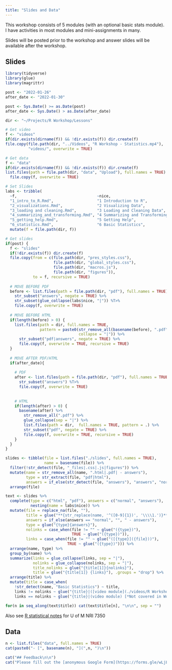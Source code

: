 ```yaml
---
title: "Slides and Data"
---
```


This workshop consists of 5 modules (with an optional basic stats module).
I have activities in most modules and mini-assignments in many. 

Slides will be posted prior to the workshop and answer slides will be available after the workshop.

## Slides

```r
library(tidyverse)
library(glue)
library(magrittr)

post <- "2022-01-26"
after_date <- "2022-01-30"

post <- Sys.Date() >= as.Date(post)
after_date <- Sys.Date() > as.Date(after_date)
```


```r
dir <- "~/Projects/R Workshop/Lessons"

# Get video
f <- "videos"
if(dir.exists(dirname(f)) && !dir.exists(f)) dir.create(f)
file.copy(file.path(dir, "../Videos", "R Workshop - Statistics.mp4"),
          "videos/", overwrite = TRUE)

# Get data
f <- "data"
if(dir.exists(dirname(f)) && !dir.exists(f)) dir.create(f)
list.files(path = file.path(dir, "data", "Upload"), full.names = TRUE) %>%
  file.copy(f, overwrite = TRUE)

# Set Slides
labs <- tribble(
  ~f,                                   ~nice,                                ~answers,
  "1_intro_to_R.Rmd",                   "1 Introduction to R",                 TRUE,
  "2_visualizations.Rmd",               "2 Visualizing Data",                  TRUE,      
  "3_loading and cleaning.Rmd",         "3 Loading and Cleaning Data",         TRUE,
  "4_summarizing_and_transforming.Rmd", "4 Summarizing and Transforming Data", TRUE,
  "5_getting_help.Rmd",                 "5 Getting Help",                      TRUE,
  "6_statistics.Rmd",                   "6 Basic Statistics",                  FALSE) %>%
  mutate(f = file.path(dir, f))

# Get slides
if(post) {
  f <- "slides"
  if(!dir.exists(f)) dir.create(f)
  file.copy(from = c(file.path(dir, "pres_styles.css"), 
                     file.path(dir, "global_styles.css"),
                     file.path(dir, "macros.js"),
                     file.path(dir, "figures")), 
            to = f, recursive = TRUE)
  
  # MOVE BEFORE PDF
  before <- list.files(path = file.path(dir, "pdf"), full.names = TRUE) %>%
    str_subset("answers", negate = TRUE) %>%
    str_subset(glue_collapse(labs$nice, "|")) %T>%
    file.copy(f, overwrite = TRUE)
  
  # MOVE BEFORE HTML
  if(length(before) > 0) {
    list.files(path = dir, full.names = TRUE,
               pattern = paste0(str_remove_all(basename(before), ".pdf"),
                                collapse = "|")) %>%
      str_subset("pdf|answers", negate = TRUE) %>%
      file.copy(f, overwrite = TRUE, recursive = TRUE)
  }
  
  # MOVE AFTER PDF/HTML
  if(after_date){
    
    # PDF
    after <- list.files(path = file.path(dir, "pdf"), full.names = TRUE) %>%
      str_subset("answers") %T>%
      file.copy(f, overwrite = TRUE)
    
    
    # HTML
    if(length(after) > 0) {
      basename(after) %>% 
        str_remove_all(".pdf") %>%
        glue_collapse(sep = "|") %>%
        list.files(path = dir,  full.names = TRUE, pattern = .) %>%
        str_subset("pdf", negate = TRUE) %>%
        file.copy(f, overwrite = TRUE, recursive = TRUE)
    }
  }
}
```

```r
slides <- tibble(file = list.files("./slides", full.names = TRUE),
                 name = basename(file)) %>%
  filter(!str_detect(file, "_files|.css|.js|figures")) %>%
  mutate(name = str_remove_all(name, ".html|.pdf| - answers"),
         type = str_extract(file, "pdf|html"),
         answers = if_else(str_detect(file, "answers"), "answers", "normal")) %>%
  arrange(file)

text <- slides %>%
  complete(type = c("html", "pdf"), answers = c("normal", "answers"), 
           nesting(name = labs$nice)) %>%
  mutate(file = replace_na(file, ""),
         title = glue("**{str_replace(name, '^([0-9]{1})', '\\\\1.')}**"),
         answers = if_else(answers == "normal", "", " - answers"),
         type = glue("{type}{answers}"),
         nolinks = case_when(file != "" ~ glue("({type})"),
                             TRUE ~ glue("({type})")),
         links = case_when(file != "" ~ glue("([{type}]({file}))"),
                           TRUE ~ glue("({type})"))) %>%
  arrange(name, type) %>%
  group_by(name) %>%
  summarize(links = glue_collapse(links, sep = "|"),
            nolinks = glue_collapse(nolinks, sep = "|"),
            title_nolinks = glue("{title[1]}{nolinks}"),
            title = glue("{title[1]} {links}"), .groups = "drop") %>%
  arrange(title) %>%
  mutate(title = case_when(
    !str_detect(name, "Basic Statistics") ~ title,
    links != nolinks ~ glue("{title}|([video module](./videos/R Workshop - Statistics.mp4)) [*Not covered in Workshop*]"),
    links == nolinks ~ glue("{title}|(video module) [*Not covered in Workshop*]")))
```


```r
for(n in seq_along(text$title)) cat(text$title[n], "\n\n", sep = "")
```

Also see [R statistical notes](https://steffilazerte.ca/NRI_7350/slides.html) for U of M NRI 7350

## Data

```r
n <- list.files("data", full.names = TRUE)
cat(paste0("- [", basename(n), "](",n, ")\n"))
```

```r
cat("## Feedback\n\n")
cat("Please fill out the [anonymous Google Form](https://forms.gle/wLjLEh4a2vphXWKs7) and let me know how it went! (Submissions accepted until Feb 4th)")
```
